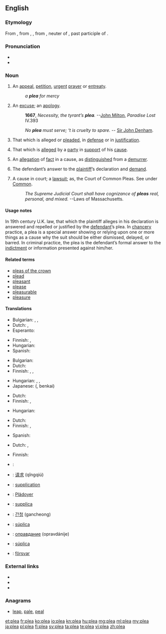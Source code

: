 ==English==

===Etymology===
From {{etyl|enm}}, from {{etyl|fro}} {{term|lang=fro|plait}}, {{term|lang=fro|plaid}}, from {{etyl|ML.}} {{term|lang=la|placitum||a decree, sentece, suit, plea, etc., {{etyl|la}} an opinion, determination, prescription, order; literally, that which is pleasing, pleasure}}, neuter of {{term|lang=la|placitus}}, past participle of {{term|lang=la|placere||to please}}.

===Pronunciation===
* {{X-SAMPA|/pli:/}}
* {{rhymes|iː}}

===Noun===
{{en-noun}}

# An [[appeal]], [[petition]], [[urgent]] [[prayer]] or [[entreaty]].
#: ''a '''plea''' for mercy''
# An [[excuse]]; an [[apology]].
#: '''1667''', ''Necessity, the tyrant’s '''plea'''.'' --[[w:John Milton|John Milton]], ''Paradise Lost'' IV.393
#: {{rfdate}} ''No '''plea''' must serve; ‘t is cruelty to spare.'' -- [[w:Sir John Denham|Sir John Denham]].
# That which is alleged or [[plead]]ed, in [[defense]] or in [[justification]].
# {{context|legal}} That which is [[allege]]d by a [[party]] in [[support]] of his [[cause]].
# {{context|legal}} An [[allegation]] of [[fact]] in a cause, as [[distinguish]]ed from a [[demurrer]].
# {{context|legal}} The defendant’s answer to the [[plaintiff]]’s declaration and [[demand]].
# {{context|legal}} A cause in court; a [[lawsuit]]; as, the Court of Common Pleas. See under [[Common]].
#: {{rfdate}} ''The Supreme Judicial Court shall have cognizance of '''pleas''' real, personal, and mixed.''      --Laws of Massachusetts.

====Usage notes====
In 19th century U.K. law, that which the plaintiff alleges in his declaration is answered and repelled or justified by the [[defendant]]’s plea. In [[chancery]] practice, a plea is a special answer showing or relying upon one or more things as a cause why the suit should be either dismissed, delayed, or barred. In criminal practice, the plea is the defendant’s formal answer to the [[indictment]] or information presented against him/her.

====Related terms====
* [[pleas of the crown]]
* [[plead]]
* [[pleasant]]
* [[please]]
* [[pleasurable]]
* [[pleasure]]

====Translations====
{{trans-top|appeal, petition, entreaty}}
* Bulgarian: {{t+|bg|апел|m|sc=Cyrl}}, {{t+|bg|петиция|f|sc=Cyrl}}, {{t+|bg|молба|f|sc=Cyrl}}
* Dutch: {{t-|nl|pleidooi|n}}, {{t-|nl|smeekbede|f}}
* Esperanto: {{t-|eo|pledo|xs=Esperanto}}
{{trans-mid}}
* Finnish: {{t-|fi|vetoomus}}, {{t+|fi|anomus}}
* Hungarian: {{t+|hu|kérvény}}
* Spanish: {{t+|es|alegato|m}}
{{trans-bottom}}

{{trans-top|excuse}}
* Bulgarian: {{t+|bg|извинение|n|sc=Cyrl}}
* Dutch: {{t-|nl|pleidooi|n}}
* Finnish: {{t+|fi|selitys}}, {{t+|fi|tekosyy}}, {{t-|fi|puolustelu}}
{{trans-mid}}
* Hungarian: {{t+|hu|kifogás}}, {{t+|hu|ürügy}}, {{t+|hu|mentség}}
* Japanese: {{Jpan|[[弁解]]}} ({{Jpan|[[べんかい]]}}, benkai)
{{trans-bottom}}

{{trans-top|that which is presented in defense or justification}}
* Dutch: {{t-|nl|pleidooi|n}}
* Finnish: {{t-|fi|puolustus}}, {{t+|fi|perustelu}}
{{trans-mid}}
* Hungarian: {{t-|hu|védőbeszéd}}
{{trans-bottom}}

{{trans-top|law: that which is alleged by a party in support of his cause}}
{{trans-mid}}
{{trans-bottom}}

{{trans-top|law: allegation of fact in a cause, as distinguished from a demurrer}}
{{trans-mid}}
{{trans-bottom}}

{{trans-top|law: defendant's answer to plaintiff’s declaration}}
* Dutch: {{t-|nl|pleidooi|n}}
* Finnish: {{t+|fi|vastine}}, {{t+|fi|vastaus}}
{{trans-mid}}
* Spanish: {{t+|es|alegato|m}}
{{trans-bottom}}

{{trans-top|law: cause in court}}
* Dutch: {{t+|nl|zaak|f}}, {{t+|nl|rechtszaak|f}}
{{trans-mid}}
* Finnish: {{t-|fi|oikeusjuttu}}
{{trans-bottom}}

{{checktrans-top}}
* {{ttbc|ar}}: {{Arab|[[دعوى قضائية]]}} {{IPAchar|(dáʕwa qaɖa’íyya)}} {{f}}
* {{ttbc|zh}}: [[请求]] (qǐngqiú)
* {{ttbc|fr}}: [[supplication]] {{f}}
* {{ttbc|de}}: [[Plädoyer]] {{n}}
{{trans-mid}}
* {{ttbc|it}}: [[supplica]] {{f}}
* {{ttbc|ko}}: [[간청]] (gancheong)
* {{ttbc|pt}}: [[súplica]] {{f}}
* {{ttbc|ru}}: [[оправдание]] (opravdánije) {{n}}
* {{ttbc|es}}: [[súplica]] {{f}}
* {{ttbc|sv}}: [[försvar]] {{c}}
{{trans-bottom}}

===External links===
* {{R:Webster 1913}}
* {{R:Century 1911}}
* {{R:OneLook}}

===Anagrams===
* [[leap#English|leap]], [[pale#English|pale]], [[peal#English|peal]]

[[et:plea]]
[[fr:plea]]
[[ko:plea]]
[[io:plea]]
[[kn:plea]]
[[hu:plea]]
[[mg:plea]]
[[ml:plea]]
[[my:plea]]
[[ja:plea]]
[[pl:plea]]
[[fi:plea]]
[[sv:plea]]
[[ta:plea]]
[[te:plea]]
[[vi:plea]]
[[zh:plea]]